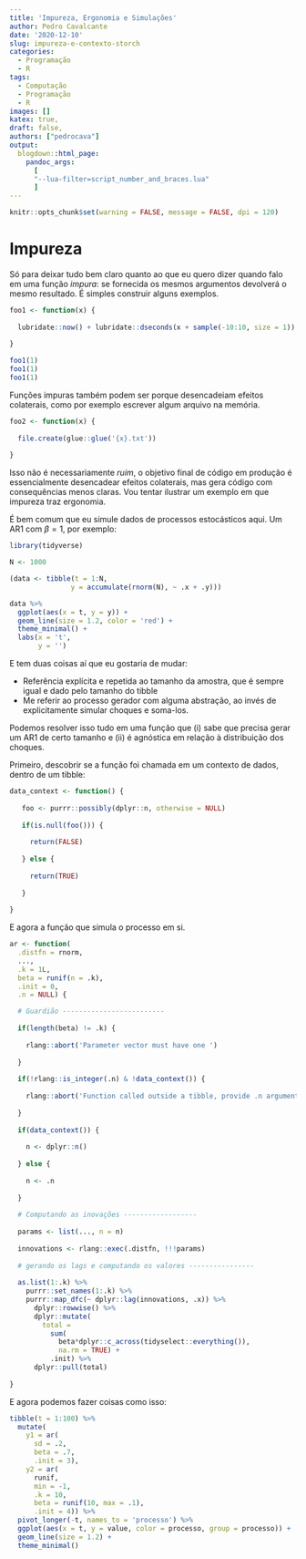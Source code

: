 ```yaml
---
title: 'Impureza, Ergonomia e Simulações'
author: Pedro Cavalcante
date: '2020-12-10'
slug: impureza-e-contexto-storch
categories:
  - Programação
  - R
tags:
  - Computação
  - Programação
  - R
images: []
katex: true,
draft: false,
authors: ["pedrocava"]
output:
  blogdown::html_page:
    pandoc_args: 
      [
      "--lua-filter=script_number_and_braces.lua"
      ]
---
```


```R
knitr::opts_chunk$set(warning = FALSE, message = FALSE, dpi = 120)
```

# Impureza

Só para deixar tudo bem claro quanto ao que eu quero dizer quando falo em uma função _impura_: se fornecida os mesmos argumentos devolverá o mesmo resultado. É simples construir alguns exemplos.

```R
foo1 <- function(x) {
  
  lubridate::now() + lubridate::dseconds(x + sample(-10:10, size = 1))
  
} 

foo1(1)
foo1(1)
foo1(1)

```
Funções impuras também podem ser porque desencadeiam efeitos colaterais, como por exemplo escrever algum arquivo na memória.

```R

foo2 <- function(x) {
  
  file.create(glue::glue('{x}.txt'))
  
}

```

Isso não é necessariamente _ruim_, o objetivo final de código em produção é essencialmente desencadear efeitos colaterais, mas gera código com consequências menos claras. Vou tentar ilustrar um exemplo em que impureza traz ergonomia.

É bem comum que eu simule dados de processos estocásticos aqui. Um AR1 com $\beta = 1$, por exemplo:

```R
library(tidyverse)

N <- 1000

(data <- tibble(t = 1:N,
               y = accumulate(rnorm(N), ~ .x + .y)))

data %>%
  ggplot(aes(x = t, y = y)) +
  geom_line(size = 1.2, color = 'red') +
  theme_minimal() +
  labs(x = 't',
       y = '')

```

E tem duas coisas aí que eu gostaria de mudar:

* Referência explícita e repetida ao tamanho da amostra, que é sempre igual e dado pelo tamanho do tibble
* Me referir ao processo gerador com alguma abstração, ao invés de explicitamente simular choques e soma-los.

Podemos resolver isso tudo em uma função que (i) sabe que precisa gerar um AR1 de certo tamanho e (ii) é agnóstica em relação à distribuição dos choques.

Primeiro, descobrir se a função foi chamada em um contexto de dados, dentro de um tibble:

```R

data_context <- function() {
  
   foo <- purrr::possibly(dplyr::n, otherwise = NULL)
   
   if(is.null(foo())) {
     
     return(FALSE)
     
   } else {
     
     return(TRUE)
     
   }
  
}

```

E agora a função que simula o processo em si.

```R

ar <- function(
  .distfn = rnorm, 
  ..., 
  .k = 1L,
  beta = runif(n = .k), 
  .init = 0, 
  .n = NULL) {

  # Guardião -------------------------
  
  if(length(beta) != .k) {
    
    rlang::abort('Parameter vector must have one ')
    
  }
  
  if(!rlang::is_integer(.n) & !data_context()) {
    
    rlang::abort('Function called outside a tibble, provide .n argument.')
    
  } 
    
  if(data_context()) {
    
    n <- dplyr::n()
    
  } else {
    
    n <- .n
    
  }
  
  # Computando as inovações ------------------
  
  params <- list(..., n = n)
  
  innovations <- rlang::exec(.distfn, !!!params)
  
  # gerando os lags e computando os valores ----------------
  
  as.list(1:.k) %>% 
    purrr::set_names(1:.k) %>%
    purrr::map_dfc(~ dplyr::lag(innovations, .x)) %>%
      dplyr::rowwise() %>%
      dplyr::mutate(
        total = 
          sum(
            beta*dplyr::c_across(tidyselect::everything()),
            na.rm = TRUE) +
          .init) %>%
      dplyr::pull(total) 
  
}
```

E agora podemos fazer coisas como isso:

```R

tibble(t = 1:100) %>%
  mutate(
    y1 = ar(
      sd = .2,
      beta = .7,
      .init = 3),
    y2 = ar(
      runif, 
      min = -1, 
      .k = 10, 
      beta = runif(10, max = .1),
      .init = 4)) %>%
  pivot_longer(-t, names_to = 'processo') %>%
  ggplot(aes(x = t, y = value, color = processo, group = processo)) +
  geom_line(size = 1.2) +
  theme_minimal()

```







